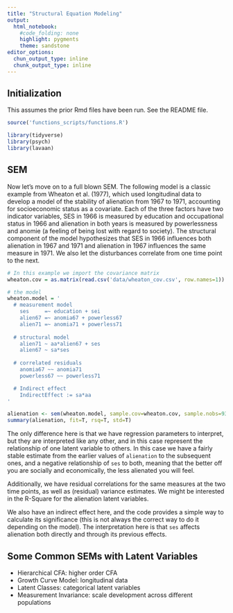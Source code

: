 ```yaml
---
title: "Structural Equation Modeling"
output: 
  html_notebook: 
    #code_folding: none
    highlight: pygments
    theme: sandstone
editor_options: 
  chun_output_type: inline
  chunk_output_type: inline
---
```



## Initialization

This assumes the prior Rmd files have been run.  See the README file.

```r
source('functions_scripts/functions.R')
```

```r
library(tidyverse)
library(psych)
library(lavaan)
```

## SEM

Now let's move on to a full blown SEM. The following model is a classic example from Wheaton et al. (1977), which used longitudinal data to develop a model of the stability of alienation from 1967 to 1971, accounting for socioeconomic status as a covariate. Each of the three factors have two indicator variables, SES in 1966 is measured by education and occupational status in 1966 and alienation in both years is measured by powerlessness and anomie (a feeling of being lost with regard to society). The structural component of the model hypothesizes that SES in 1966 influences both alienation in 1967 and 1971 and alienation in 1967 influences the same measure in 1971.  We also let the disturbances correlate from one time point to the next.

```r
# In this example we import the covariance matrix
wheaton.cov = as.matrix(read.csv('data/wheaton_cov.csv', row.names=1))

# the model
wheaton.model = '
  # measurement model
    ses     =~ education + sei
    alien67 =~ anomia67 + powerless67
    alien71 =~ anomia71 + powerless71
 
  # structural model
    alien71 ~ aa*alien67 + ses
    alien67 ~ sa*ses
 
  # correlated residuals
    anomia67 ~~ anomia71
    powerless67 ~~ powerless71

  # Indirect effect
    IndirectEffect := sa*aa
'

alienation <- sem(wheaton.model, sample.cov=wheaton.cov, sample.nobs=932)
summary(alienation, fit=T, rsq=T, std=T)
```

The only difference here is that we have regression parameters to interpret, but they are interpreted like any other, and in this case represent the relationship of one latent variable to others.  In this case we have a fairly stable estimate from the earlier values of `alienation` to the subsequent ones, and a negative relationship of `ses` to both, meaning that the better off you are socially and economically, the less alienated you will feel.

Additionally, we have residual correlations for the same measures at the two time points, as well as (residual) variance estimates.  We might be interested in the R-Square for the alienation latent variables.

We also have an indirect effect here, and the code provides a simple way to calculate its significance (this is not always the correct way to do it depending on the model).  The interpretation here is that  `ses` affects alienation both directly and through its previous effects.


## Some Common SEMs with Latent Variables

- Hierarchical CFA: higher order CFA
- Growth Curve Model: longitudinal data
- Latent Classes: categorical latent variables
- Measurement Invariance: scale development across different populations